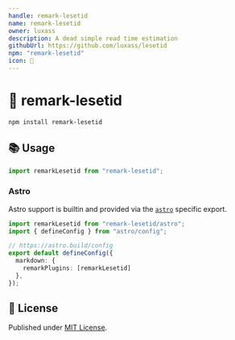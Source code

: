 ```yaml
---
handle: remark-lesetid
name: remark-lesetid
owner: luxass
description: A dead simple read time estimation
githubUrl: https://github.com/luxass/lesetid
npm: "remark-lesetid"
icon: 📖
---
```


# 📖 remark-lesetid

```sh
npm install remark-lesetid
```

## 📚 Usage

```ts
import remarkLesetid from "remark-lesetid";
```

### Astro

Astro support is builtin and provided via the [`astro`](https://astro.build) specific export.

```ts
import remarkLesetid from "remark-lesetid/astro";
import { defineConfig } from "astro/config";

// https://astro.build/config
export default defineConfig({
  markdown: {
    remarkPlugins: [remarkLesetid]
  },
});
```

## 📄 License

Published under [MIT License](https://github.com/luxass/lesetid/blob/main/LICENSE).
